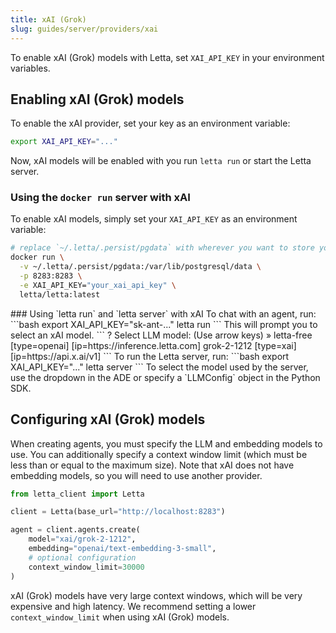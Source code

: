 ```yaml
---
title: xAI (Grok)
slug: guides/server/providers/xai
---
```

<Tip>To enable xAI (Grok) models with Letta, set `XAI_API_KEY` in your environment variables. </Tip>

## Enabling xAI (Grok) models
To enable the xAI provider, set your key as an environment variable:
```bash
export XAI_API_KEY="..."
```
Now, xAI models will be enabled with you run `letta run` or start the Letta server.

### Using the `docker run` server with xAI
To enable xAI models, simply set your `XAI_API_KEY` as an environment variable:
```bash
# replace `~/.letta/.persist/pgdata` with wherever you want to store your agent data
docker run \
  -v ~/.letta/.persist/pgdata:/var/lib/postgresql/data \
  -p 8283:8283 \
  -e XAI_API_KEY="your_xai_api_key" \
  letta/letta:latest
```

<Accordion icon="square-terminal" title="CLI (pypi only)">
### Using `letta run` and `letta server` with xAI
To chat with an agent, run:
```bash
export XAI_API_KEY="sk-ant-..."
letta run
```
This will prompt you to select an xAI model.
```
? Select LLM model: (Use arrow keys)
 » letta-free [type=openai] [ip=https://inference.letta.com]
   grok-2-1212 [type=xai] [ip=https://api.x.ai/v1]
```
To run the Letta server, run:
```bash
export XAI_API_KEY="..."
letta server
```
To select the model used by the server, use the dropdown in the ADE or specify a `LLMConfig` object in the Python SDK.
</Accordion>

## Configuring xAI (Grok) models

When creating agents, you must specify the LLM and embedding models to use. You can additionally specify a context window limit (which must be less than or equal to the maximum size). Note that xAI does not have embedding models, so you will need to use another provider.

```python
from letta_client import Letta

client = Letta(base_url="http://localhost:8283")

agent = client.agents.create(
    model="xai/grok-2-1212",
    embedding="openai/text-embedding-3-small",
    # optional configuration
    context_window_limit=30000
)
```
xAI (Grok) models have very large context windows, which will be very expensive and high latency. We recommend setting a lower `context_window_limit` when using xAI (Grok) models.
